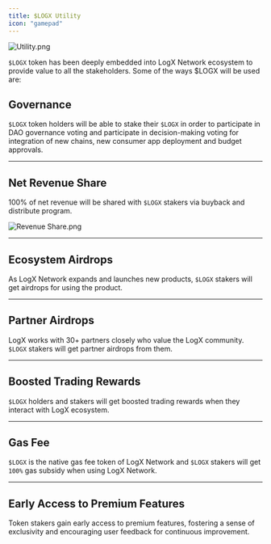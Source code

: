 ```yaml
---
title: $LOGX Utility
icon: "gamepad"
---
```



![Utility.png](<https://logx-docs-public.s3.amazonaws.com/doc-images/utility.jpeg>)


`$LOGX` token has been deeply embedded into LogX Network ecosystem to provide value to all the stakeholders. Some of the ways $LOGX will be used are:

## Governance
`$LOGX` token holders will be able to stake their `$LOGX` in order to participate in DAO governance voting and participate in decision-making voting for integration of new chains, new consumer app deployment and budget approvals.

---

## Net Revenue Share
100% of net revenue will be shared with `$LOGX` stakers via buyback and distribute program.

![Revenue Share.png](<https://logx-docs-public.s3.amazonaws.com/doc-images/revenue-share.jpeg>)

---

## Ecosystem Airdrops
As LogX Network expands and launches new products, `$LOGX` stakers will get airdrops for using the product.

---

## Partner Airdrops
LogX works with 30+ partners closely who value the LogX community. `$LOGX` stakers will get partner airdrops from them.

---

## Boosted Trading Rewards
`$LOGX` holders and stakers will get boosted trading rewards when they interact with LogX ecosystem.

---

## Gas Fee
`$LOGX` is the native gas fee token of LogX Network and `$LOGX` stakers will get `100%` gas subsidy when using LogX Network.

---

## Early Access to Premium Features
Token stakers gain early access to premium features, fostering a sense of exclusivity and encouraging user feedback for continuous improvement.

